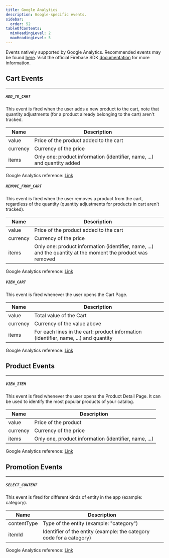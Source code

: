 ```yaml
---
title: Google Analytics
description: Google-specific events.
sidebar:
  order: 52
tableOfContents:
  minHeadingLevel: 2
  maxHeadingLevel: 5
---
```



Events natively supported by Google Analytics. Recommended events may be found [here](https://support.google.com/analytics/answer/9267735?hl=en). Visit the official Firebase SDK [documentation](https://firebase.google.com/docs/reference/android/com/google/firebase/analytics/FirebaseAnalytics.Event) for more information.

## Cart Events 
---

##### `ADD_TO_CART`

This event is fired when the user adds a new product to the cart, note that quantity adjustments (for a product already belonging to the cart) aren't tracked.

| Name     | Description                                                              |
| -------- | ------------------------------------------------------------------------ |
| value    | Price of the product added to the cart                                   |
| currency | Currency of the price                                                    |
| items    | Only one: product information (identifier, name, ...) and quantity added |

Google Analytics reference: [Link](https://firebase.google.com/docs/reference/android/com/google/firebase/analytics/FirebaseAnalytics.Event#ADD_TO_CART())

##### `REMOVE_FROM_CART`

This event is fired when the user removes a product from the cart, regardless of the quantity (quantity adjustments for products in cart aren't tracked).

| Name     | Description                                                                                                  |
| -------- | ------------------------------------------------------------------------------------------------------------ |
| value    | Price of the product added to the cart                                                                       |
| currency | Currency of the price                                                                                        |
| items    | Only one: product information (identifier, name, ...) and the quantity at the moment the product was removed |

Google Analytics reference: [Link](https://firebase.google.com/docs/reference/android/com/google/firebase/analytics/FirebaseAnalytics.Event#REMOVE_FROM_CART())


##### `VIEW_CART`

This event is fired whenever the user opens the Cart Page.

| Name     | Description                                                                          |
| -------- | ------------------------------------------------------------------------------------ |
| value    | Total value of the Cart                                                              |
| currency | Currency of the value above                                                          |
| items    | For each lines in the cart: product information (identifier, name, ...) and quantity |

Google Analytics reference: [Link](https://firebase.google.com/docs/reference/android/com/google/firebase/analytics/FirebaseAnalytics.Event#VIEW_CART())

## Product Events 
---

##### `VIEW_ITEM`

This event is fired whenever the user opens the Product Detail Page. It can be used to identify the most popular products of your catalog.

| Name     | Description                                           |
| -------- | ----------------------------------------------------- |
| value    | Price of the product                                  |
| currency | Currency of the price                                 |
| items    | Only one, product information (identifier, name, ...) |

Google Analytics reference: [Link](https://firebase.google.com/docs/reference/android/com/google/firebase/analytics/FirebaseAnalytics.Event#VIEW_ITEM())


## Promotion Events 
---

##### `SELECT_CONTENT`

This event is fired for different kinds of entity in the app (example: category).

| Name        | Description                                                          |
| ----------- | -------------------------------------------------------------------- |
| contentType | Type of the entity (example: "category")                             |
| itemId      | Identifier of the entity (example: the category code for a category) |

Google Analytics reference: [Link](https://firebase.google.com/docs/reference/android/com/google/firebase/analytics/FirebaseAnalytics.Event#SELECT_CONTENT())





